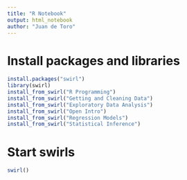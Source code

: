 ```yaml
---
title: "R Notebook"
output: html_notebook
author: "Juan de Toro"
---
```


# Install packages and libraries

```r
install.packages("swirl")
library(swirl)
install_from_swirl("R Programming")
install_from_swirl("Getting and Cleaning Data")
install_from_swirl("Exploratory Data Analysis")
install_from_swirl("Open Intro")
install_from_swirl("Regression Models")
install_from_swirl("Statistical Inference")
```

# Start swirls

```r
swirl()
```


